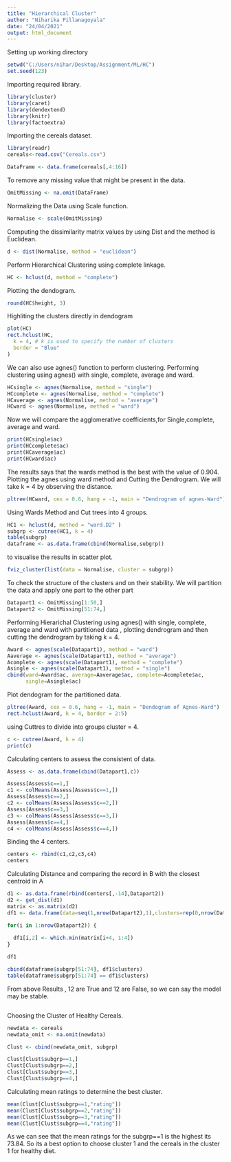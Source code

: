 ---
title: "Hierarchical Cluster"
author: "Niharika Pillanagoyala"
date: "24/04/2021"
output: html_document
---

Setting up working directory
```{r}
setwd("C:/Users/nihar/Desktop/Assignment/ML/HC")
set.seed(123)

```

Importing required library.

```{r}
library(cluster)
library(caret)
library(dendextend)
library(knitr)
library(factoextra)
```

Importing the cereals dataset.

```{r}
library(readr)
cereals<-read.csv("Cereals.csv")

DataFrame <- data.frame(cereals[,4:16])

```

To remove any missing value that might be present in the data.

```{r}
OmitMissing <- na.omit(DataFrame)

```

Normalizing the Data using Scale function.

```{r}
Normalise <- scale(OmitMissing)
```

Computing the dissimilarity matrix values by using Dist and the method is Euclidean.

```{r}
d <- dist(Normalise, method = "euclidean")
```

Perform Hierarchical Clustering using complete linkage.

```{r}
HC <- hclust(d, method = "complete")
```

Plotting the dendogram.

```{r}
round(HC$height, 3)

```
Highliting the clusters directly in dendogram
```{r}
plot(HC)
rect.hclust(HC,
  k = 4, # k is used to specify the number of clusters
  border = "Blue"
)

```
We can also use agnes() function to perform clustering. Performing clustering using agnes() with single, complete, average and ward.

```{r}
HCsingle <- agnes(Normalise, method = "single")
HCcomplete <- agnes(Normalise, method = "complete")
HCaverage <- agnes(Normalise, method = "average")
HCward <- agnes(Normalise, method = "ward")

```

Now we will compare the agglomerative coefficients,for Single,complete, average and ward.

```{r}
print(HCsingle$ac)
print(HCcomplete$ac)
print(HCaverage$ac)
print(HCward$ac)
```

The results says that the wards method is the best with the value of 0.904.
Plotting the agnes using ward method and Cutting the Dendrogram. We will take k = 4 by observing the distance.

```{r}
pltree(HCward, cex = 0.6, hang = -1, main = "Dendrogram of agnes-Ward")
```

Using Wards Method and Cut trees into 4 groups.

```{r}
HC1 <- hclust(d, method = "ward.D2" )
subgrp <- cutree(HC1, k = 4)
table(subgrp)
dataframe <- as.data.frame(cbind(Normalise,subgrp))
```

to visualise the results in scatter plot.

```{r}
fviz_cluster(list(data = Normalise, cluster = subgrp))
```

To check the structure of the clusters and on their stability.
We will partition the data and apply  one part to the other part 

```{r}
Datapart1 <- OmitMissing[1:50,]
Datapart2 <- OmitMissing[51:74,]
```

Performing Hierarichal Clustering using agnes() with single, complete, average and ward with partitioned data , plotting dendrogram and then cutting the dendrogram by taking k = 4.

```{r}
Award <- agnes(scale(Datapart1), method = "ward")
Aaverage <- agnes(scale(Datapart1), method = "average")
Acomplete <- agnes(scale(Datapart1), method = "complete")
Asingle <- agnes(scale(Datapart1), method = "single")
cbind(ward=Award$ac, average=Aaverage$ac, complete=Acomplete$ac, 
      single=Asingle$ac)
```

Plot dendogram for the partitioned data.

```{r}
pltree(Award, cex = 0.6, hang = -1, main = "Dendogram of Agnes-Ward")
rect.hclust(Award, k = 4, border = 2:5)
```

using Cuttres to divide into groups cluster = 4.

```{r}

c <- cutree(Award, k = 4)
print(c)
```

Calculating centers to assess the consistent of data.

```{r}
Assess <- as.data.frame(cbind(Datapart1,c))

Assess[Assess$c==1,]
c1 <- colMeans(Assess[Assess$c==1,])
Assess[Assess$c==2,]
c2 <- colMeans(Assess[Assess$c==2,])
Assess[Assess$c==3,]
c3 <- colMeans(Assess[Assess$c==3,])
Assess[Assess$c==4,]
c4 <- colMeans(Assess[Assess$c==4,])
```

Binding the 4 centers.

```{r}
centers <- rbind(c1,c2,c3,c4)
centers

```

Calculating Distance and comparing the record in B with the closest centroid in A

```{r}
d1 <- as.data.frame(rbind(centers[,-14],Datapart2))
d2 <- get_dist(d1)
matrix <- as.matrix(d2)
df1 <- data.frame(data=seq(1,nrow(Datapart2),1),clusters=rep(0,nrow(Datapart2)))

for(i in 1:nrow(Datapart2)) {
  
  df1[i,2] <- which.min(matrix[i+4, 1:4])
}

df1

cbind(dataframe$subgrp[51:74], df1$clusters)
table(dataframe$subgrp[51:74] == df1$clusters)
```

From above Results , 12 are True and 12 are False, so we can say the model may be stable.

```{r}

```

Choosing the Cluster of Healthy Cereals.

```{r}
newdata <- cereals
newdata_omit <- na.omit(newdata)

Clust <- cbind(newdata_omit, subgrp)

Clust[Clust$subgrp==1,]
Clust[Clust$subgrp==2,]
Clust[Clust$subgrp==3,]
Clust[Clust$subgrp==4,]

```

Calculating mean ratings to determine the best cluster.

```{r}

mean(Clust[Clust$subgrp==1,"rating"])
mean(Clust[Clust$subgrp==2,"rating"])
mean(Clust[Clust$subgrp==3,"rating"])
mean(Clust[Clust$subgrp==4,"rating"])

```

As we can see that the mean ratings for the subgrp==1 is the highest its 73.84. So its a  best option to choose cluster 1 and the cereals in the cluster 1 for healthy diet.
